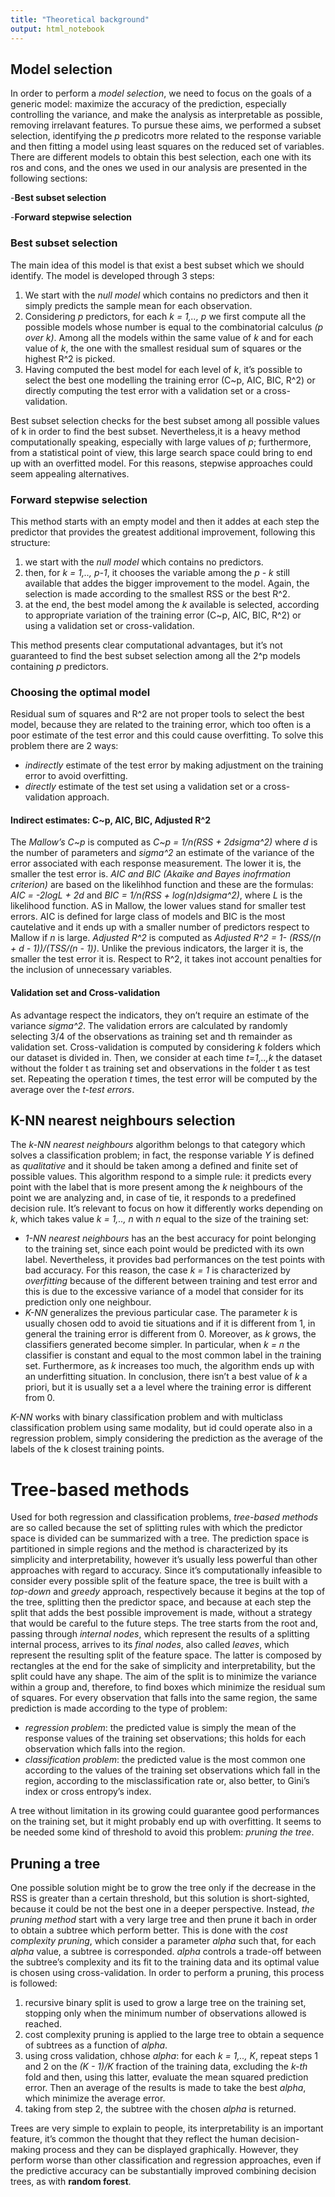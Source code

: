---
title: "Theoretical background"
output: html_notebook
---

## Model selection
In order to perform a *model selection*, we need to focus on the goals of a generic model: maximize the accuracy of the prediction, especially controlling the variance, and make the analysis as interpretable as possible, removing irrelavant features. To pursue these aims, we performed a subset selection, identifying the *p* predicotrs more related to the response variable and then fitting a model using least squares on the reduced set of variables. There are different models to obtain this best selection, each one with its ros and cons, and the ones we used in our analysis are presented in the following sections:

-**Best subset selection**

-**Forward stepwise selection**


### Best subset selection
The main idea of this model is that exist a best subset which we should identify.
The model is developed through 3 steps:

1. We start with the *null model* which contains no predictors and then it simply predicts the sample mean for each observation.
2. Considering *p* predictors, for each *k = 1,.., p* we first compute all the possible models whose number is equal to the combinatorial calculus *(p over k)*. Among all the models within the same value of *k* and for each value of *k*, the one with the smallest residual sum of squares or the highest R^2 is picked. 
3. Having computed the best model for each level of *k*, it's possible to select the best one modelling the training error (C~p, AIC, BIC, R^2) or directly computing the test error with a validation set or a cross-validation.

Best subset selection checks for the best subset among all possible values of k in order to find the best subset. Nevertheless,it is a heavy method computationally speaking, especially with large values of *p*; furthermore, from a statistical point of view, this large search space could bring to end up with an overfitted model. 
For this reasons, stepwise approaches could seem appealing alternatives.


### Forward stepwise selection
This method starts with an empty model and then it addes at each step the predictor that provides the greatest additional improvement, following this structure:

1. we start with the *null model* which contains no predictors.
2. then, for *k = 1,.., p-1*, it chooses the variable among the *p - k* still available that addes the bigger improvement to the model. Again, the selection is made according to the smallest RSS or the best R^2.
3. at the end, the best model among the *k* available is selected, according to appropriate variation of the training error (C~p, AIC, BIC, R^2) or using a validation set or cross-validation.

This method presents clear computational advantages, but it's not guaranteed to find the best subset selection among all the 2^p models containing *p* predictors.

### Choosing the optimal model
Residual sum of squares and R^2 are not proper tools to select the best model, because they are related to the training error, which too often is a poor estimate of the test error and this could cause overfitting. To solve this problem there are 2 ways:

- *indirectly* estimate of the test error by making adjustment on the training error to avoid overfitting.
- *directly* estimate of the test set using a validation set or a cross-validation approach.

#### Indirect estimates: C~p, AIC, BIC, Adjusted R^2
The *Mallow's C~p* is computed as *C~p = 1/n(RSS + 2dsigma^2)* where *d* is the number of parameters and *sigma^2* an estimate of the variance of the error associated with each response measurement. The lower it is, the smaller the test error is.
*AIC and BIC (Akaike and Bayes inofrmation criterion)* are based on the likelihhod function and these are the formulas: *AIC = -2logL + 2d* and *BIC = 1/n(RSS + log(n)dsigma^2)*, where *L* is the likelihood function. AS in Mallow, the lower values stand for smaller test errors. AIC is defined for large class of models and BIC is the most cautelative and it ends up with a smaller number of predictors respect to Mallow if *n* is large.
*Adjusted R^2* is computed as *Adjusted R^2 = 1- (RSS/(n + d - 1))/(TSS/(n - 1))*. Unlike the previous indicators, the larger it is, the smaller the test error it is. Respect to R^2, it takes inot account penalties for the inclusion of unnecessary variables.

#### Validation set and Cross-validation
As advantage respect the indicators, they on't require an estimate of the variance *sigma^2*. 
The validation errors are calculated by randomly selecting 3/4 of the observations as training set and th remainder as validation set. 
Cross-validation is computed by considering *k* folders which our dataset is divided in. Then, we consider at each time *t=1,..,k* the dataset without the folder t as training set and observations in the folder t as test set. Repeating the operation *t* times, the test error will be computed by the average over the *t-test errors*.  

## K-NN nearest neighbours selection
The *k-NN nearest neighbours* algorithm belongs to that category which solves a classification problem; in fact, the response variable *Y* is defined as *qualitative* and it should be taken among a defined and finite set of possible values. This algorithm respond to a simple rule: it predicts every point with the label that is more present among the *k* neighbours of the point we are analyzing and, in case of tie, it responds to a predefined decision rule. It's relevant to focus on how it differently works depending on *k*, which takes value *k = 1,.., n* with *n* equal to the size of the training set:

- *1-NN nearest neighbours* has an the best accuracy for point belonging to the training set, since each point would be predicted with its own label. Nevertheless, it provides bad performances on the test points with bad accuracy. For this reason, the case *k = 1* is characterized by *overfitting* because of the different between training and test error and this is due to the excessive variance of a model that consider for its prediction only one neighbour.
- *K-NN* generalizes the previous particular case. The parameter *k* is usually chosen odd to avoid tie situations and if it is different from 1, in general the training error is different from 0. Moreover, as *k* grows, the classifiers generated become simpler. In particular, when *k = n* the classifier is constant and equal to the most common label in the training set. Furthermore, as *k* increases too much, the algorithm ends up with an underfitting situation. In conclusion, there isn't a best value of *k* a priori, but it is usually set a a level where the training error is different from 0.

*K-NN* works with binary classification problem and with multiclass classification problem using same modality, but id could operate also in a regression problem, simply considering the prediction as the average of
the labels of the k closest training points.

# Tree-based methods
Used for both regression and classification problems, *tree-based methods* are so called because the set of splitting rules with which the predictor space is divided can be summarized with a tree. The prediction space is partitioned in simple regions and the method is characterized by its simplicity and interpretability, however it's usually less powerful than other approaches with regard to accuracy.
Since it's computationally infeasible to consider every possible split of the feature space, the tree is built with a *top-down* and *greedy* approach, respectively because it begins at the top of the tree, splitting then the predictor space, and because at each step the split that adds the best possible improvement is made, without a strategy that would be careful to the future steps.
The tree starts from the root and, passing through *internal nodes*, which represent the results of a splitting internal process, arrives to its *final nodes*, also called *leaves*, which represent the resulting split of the feature space. The latter is composed by rectangles at the end for the sake of simplicity and interpretability, but the split could have any shape.
The aim of the split is to minimize the variance within a group and, therefore, to find boxes which minimize the residual sum of squares. For every observation that falls into the same region, the same prediction is made according to the type of problem:

- *regression problem*: the predicted value is simply the mean of the response values of the training set observations; this holds for each observation which falls into the region.
- *classification problem*: the predicted value is the most common one according to the values of the training set observations which fall in the region, according to the misclassification rate or, also better, to Gini's index or cross entropy's index.

A tree without limitation in its growing could guarantee good performances on the training set, but it might probably end up with overfitting. It seems to be needed some kind of threshold to avoid this problem: *pruning the tree*.

## Pruning a tree
One possible solution might be to grow the tree only if the decrease in the RSS is greater than a certain threshold, but this solution is short-sighted, because it could be not the best one in a deeper perspective.
Instead, *the pruning method* start with a very large tree and then prune it bach in order to obtain a subtree which perform better. This is done with the *cost complexity pruning*, which consider a parameter *alpha* such that, for each *alpha* value, a subtree is corresponded. *alpha* controls a trade-off between the subtree's complexity and its fit to the training data and its optimal value is chosen using cross-validation.
In order to perform a pruning, this process is followed:

1. recursive binary split is used to grow a large tree on the training set, stopping only when the minimum number of observations allowed is reached.
2. cost complexity pruning is applied to the large tree to obtain a sequence of subtrees as a function of *alpha*.
3. using cross validation, chhose *alpha*: for each *k = 1,.., K*, repeat steps 1 and 2 on the *(K - 1)/K* fraction of the training data, excluding the *k-th* fold and then, using this latter, evaluate the mean squared prediction error. Then an average of the results is made to take the best *alpha*, which minimize the average error.
4. taking from step 2, the subtree with the chosen *alpha* is returned.

Trees are very simple to explain to people, its interpretability is an important feature, it's common the thought that they reflect the human decision-making process and they can be displayed graphically. 
However, they perform worse than other classification and regression approaches, even if the predictive accuracy can be substantially improved combining decision trees, as with **random forest**.
